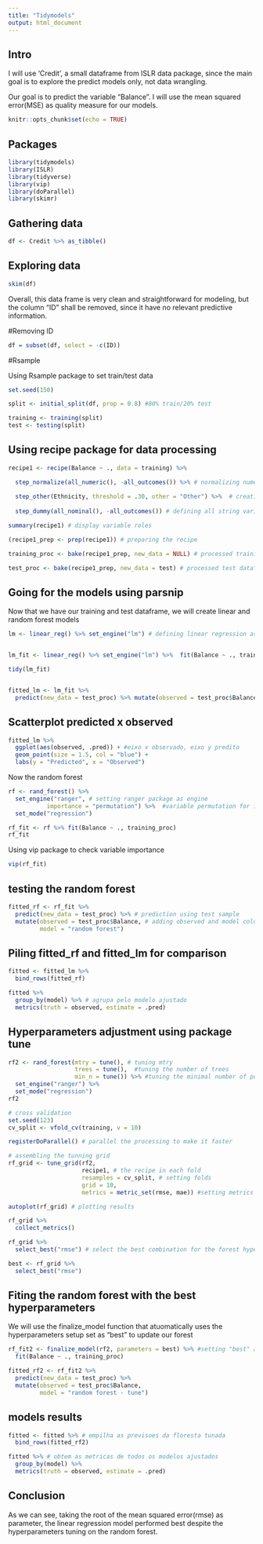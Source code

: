 ```yaml
---
title: "Tidymodels"
output: html_document
---
```


## Intro

I will use 'Credit', a small dataframe from ISLR data package, since the main goal is to explore the predict models only, not data wrangling.

Our goal is to predict the variable "Balance". I will use the mean squared error(MSE) as quality measure for our models.


```r
knitr::opts_chunk$set(echo = TRUE)
```

## Packages

```r

library(tidymodels)
library(ISLR)
library(tidyverse)
library(vip)
library(doParallel)
library(skimr)

```


## Gathering data

```r

df <- Credit %>% as_tibble()

```


## Exploring data

```r

skim(df)

```

Overall, this data frame is very clean and straightforward for modeling, but the column "ID" shall be removed, since it have no relevant predictive information.

#Removing ID

```r

df = subset(df, select = -c(ID))

```

#Rsample

Using Rsample package to set train/test data

```r

set.seed(150)

split <- initial_split(df, prop = 0.8) #80% train/20% test

training <- training(split) 
test <- testing(split) 


```

## Using recipe package for data processing


```r

recipe1 <- recipe(Balance ~ ., data = training) %>% 

  step_normalize(all_numeric(), -all_outcomes()) %>% # normalizing numeric variables except 'Balance'
  
  step_other(Ethnicity, threshold = .30, other = "Other") %>%  # creating 'Other' category for ethinicy
  
  step_dummy(all_nominal(), -all_outcomes()) # defining all string variables as dummies

summary(recipe1) # display variable roles

(recipe1_prep <- prep(recipe1)) # preparing the recipe

training_proc <- bake(recipe1_prep, new_data = NULL) # processed training dataframe

test_proc <- bake(recipe1_prep, new_data = test) # processed test dataframe


```

## Going for the models using parsnip

Now that we have our training and test dataframe, we will create linear and random forest models

```r

lm <- linear_reg() %>% set_engine("lm") # defining linear regression as engine


lm_fit <- linear_reg() %>% set_engine("lm") %>%  fit(Balance ~ ., training_proc)

tidy(lm_fit)


fitted_lm <- lm_fit %>% 
  predict(new_data = test_proc) %>% mutate(observed = test_proc$Balance, model = "lm")

```

## Scatterplot predicted x observed

```r

fitted_lm %>% 
  ggplot(aes(observed, .pred)) + #eixo x observado, eixo y predito 
  geom_point(size = 1.5, col = "blue") + 
  labs(y = "Predicted", x = "Observed")

```

Now the random forest

```r

rf <- rand_forest() %>% 
  set_engine("ranger", # setting ranger package as engine
           importance = "permutation") %>%  #variable permutation for importance calculation in each tree node
  set_mode("regression")

rf_fit <- rf %>% fit(Balance ~ ., training_proc)
rf_fit

```


Using vip package to check variable importance


```r

vip(rf_fit)

```
## testing the random forest

```r

fitted_rf <- rf_fit %>% 
  predict(new_data = test_proc) %>% # prediction using test sample
  mutate(observed = test_proc$Balance, # adding observed and model columns to fitted_rf results
         model = "random forest")

```


## Piling fitted_rf and fitted_lm for comparison

```r

fitted <- fitted_lm %>% 
  bind_rows(fitted_rf)

```


```r

fitted %>% 
  group_by(model) %>% # agrupa pelo modelo ajustado
  metrics(truth = observed, estimate = .pred)

```

## Hyperparameters adjustment using package tune

```r

rf2 <- rand_forest(mtry = tune(), # tuning mtry 
                   trees = tune(),  #tuning the number of trees
                   min_n = tune()) %>% #tuning the minimal number of points in a node
  set_engine("ranger") %>% 
  set_mode("regression") 
rf2

# cross validation
set.seed(123)
cv_split <- vfold_cv(training, v = 10)

registerDoParallel() # parallel the processing to make it faster

# assembling the tunning grid
rf_grid <- tune_grid(rf2, 
                     recipe1, # the recipe in each fold
                     resamples = cv_split, # setting folds
                     grid = 10, 
                     metrics = metric_set(rmse, mae)) #setting metrics

autoplot(rf_grid) # plotting results

rf_grid %>% 
  collect_metrics() 

rf_grid %>% 
  select_best("rmse") # select the best combination for the forest hyperparameters

best <- rf_grid %>% 
  select_best("rmse") 


```

## Fiting the random forest with the best hyperparameters 

We will use the finalize_model function that atuomatically uses the hyperparameters setup set as "best" to update our forest


```r

rf_fit2 <- finalize_model(rf2, parameters = best) %>% #setting "best" as our hyperparameters optimal combination
  fit(Balance ~ ., training_proc) 

fitted_rf2 <- rf_fit2 %>% 
  predict(new_data = test_proc) %>% 
  mutate(observed = test_proc$Balance, 
         model = "random forest - tune")

```

## models results

```r

fitted <- fitted %>% # empilha as previsoes da floresta tunada
  bind_rows(fitted_rf2)

fitted %>% # obtem as metricas de todos os modelos ajustados
  group_by(model) %>% 
  metrics(truth = observed, estimate = .pred) 

```

## Conclusion

As we can see, taking the root of the mean squared error(rmse) as parameter, the linear regression model performed best despite the hyperparameters tuning on the random forest.
